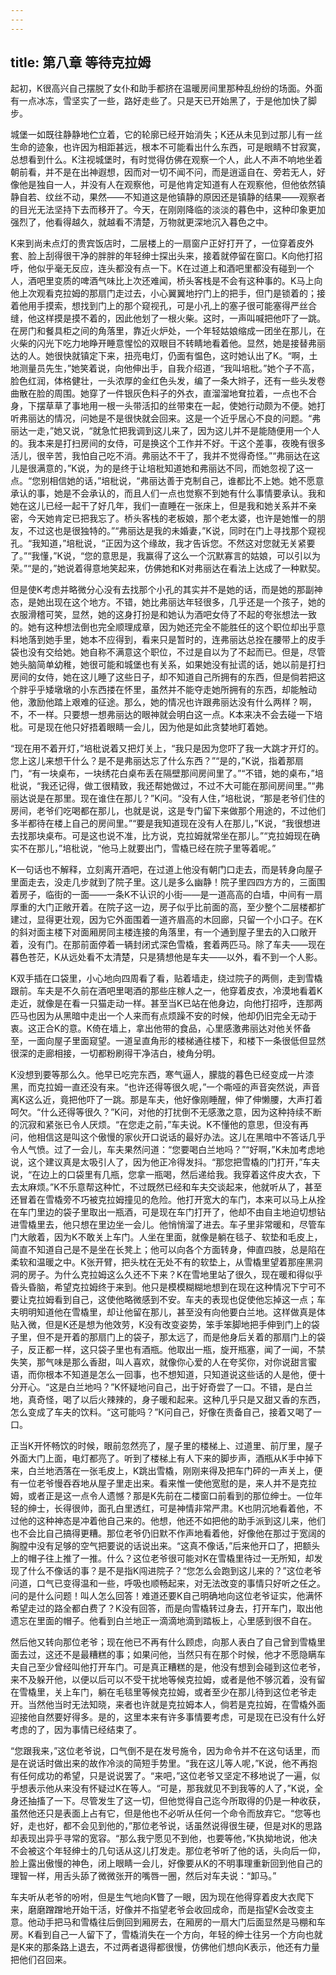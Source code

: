 ```yaml
---
---
---
```

title: 第八章 等待克拉姆
---




起初，K很高兴自己摆脱了女仆和助手都挤在温暖房间里那种乱纷纷的场面。外面有一点冰冻，雪坚实了一些，路好走些了。只是天已开始黑了，于是他加快了脚步。

城堡一如既往静静地伫立着，它的轮廓已经开始消失；K还从未见到过那儿有一丝生命的迹象，也许因为相距甚远，根本不可能看出什么东西，可是眼睛不甘寂寞，总想看到什么。K注视城堡时，有时觉得仿佛在观察一个人，此人不声不响地坐着朝前看，并不是在出神遐想，因而对一切不闻不问，而是逍遥自在、旁若无人，好像他是独自一人，并没有人在观察他，可是他肯定知道有人在观察他，但他依然镇静自若、纹丝不动，果然——不知道这是他镇静的原因还是镇静的结果——观察者的目光无法坚持下去而移开了。今天，在刚刚降临的淡淡的暮色中，这种印象更加强烈了，他看得越久，就越看不清楚，万物就更深地沉入暮色之中。

K来到尚未点灯的贵宾饭店时，二层楼上的一扇窗户正好打开了，一位穿着皮外套、脸上刮得很干净的胖胖的年轻绅士探出头来，接着就停留在窗口。K向他打招呼，他似乎毫无反应，连头都没有点一下。K在过道上和酒吧里都没有碰到一个人，酒吧里变质的啤酒气味比上次还难闻，桥头客栈是不会有这种事的。K马上向他上次观看克拉姆的那扇门走过去，小心翼翼地拧门上的把手，但门是锁着的；接着他用手摸索，想找到门上的那个窥视孔，可是小孔上的塞子很可能塞得严丝合缝，他这样摸是摸不着的，因此他划了一根火柴。这时，一声叫喊把他吓了一跳。在房门和餐具柜之间的角落里，靠近火炉处，一个年轻姑娘缩成一团坐在那儿，在火柴的闪光下吃力地睁开睡意惺忪的双眼目不转睛地看着他。显然，她是接替弗丽达的人。她很快就镇定下来，扭亮电灯，仍面有愠色，这时她认出了K。“啊，土地测量员先生，”她笑着说，向他伸出手，自我介绍道，“我叫培枇。”她个子不高，脸色红润，体格健壮，一头浓厚的金红色头发，编了一条大辫子，还有一些头发卷曲散在脸的周围。她穿了一件银灰色料子的外衣，直溜溜地耷拉着，一点也不合身，下摆草草了事地用一根一头带活扣的丝带束在一起，使她行动颇为不便。她打听弗丽达的情况，问她是不是很快就会回来。这是一个近乎居心不良的问题。“弗丽达一走，”她又说，“就急忙把我调到这儿来了，因为这儿并不是能随便用一个人的。我本来是打扫房间的女侍，可是换这个工作并不好。干这个差事，夜晚有很多活儿，很辛苦，我怕自己吃不消。弗丽达不干了，我并不觉得奇怪。”“弗丽达在这儿是很满意的，”K说，为的是终于让培枇知道她和弗丽达不同，而她忽视了这一点。“您别相信她的话，”培枇说，“弗丽达善于克制自己，谁都比不上她。她不愿意承认的事，她是不会承认的，而且人们一点也觉察不到她有什么事情要承认。我和她在这儿已经一起干了好几年，我们一直睡在一张床上，但是我和她关系并不亲密，今天她肯定已把我忘了。桥头客栈的老板娘，那个老太婆，也许是她惟一的朋友，不过这也是很独特的。”“弗丽达是我的未婚妻，”K说，同时在门上寻找那个窥视孔。“我知道，”培枇说，“正因为这个缘故，我才告诉您。不然这对您就无关紧要了。”“我懂，”K说，“您的意思是，我赢得了这么一个沉默寡言的姑娘，可以引以为荣。”“是的，”她说着得意地笑起来，仿佛她和K对弗丽达在看法上达成了一种默契。

但是使K考虑并略微分心没有去找那个小孔的其实并不是她的话，而是她的那副神态，是她出现在这个地方。不错，她比弗丽达年轻很多，几乎还是一个孩子，她的衣服滑稽可笑，显然，她的这身打扮是和她认为酒吧女侍了不起的夸张想法一致的。她有这种想法倒也完全顺理成章，因为她还完全不能胜任的这个职位却出乎意料地落到她手里，她本不应得到，看来只是暂时的，连弗丽达总拴在腰带上的皮手袋也没有交给她。她自称不满意这个职位，不过是自以为了不起而已。但是，尽管她头脑简单幼稚，她很可能和城堡也有关系，如果她没有扯谎的话，她以前是打扫房间的女侍，她在这儿睡了这些日子，却不知道自己所拥有的东西，但是倘若把这个胖乎乎矮墩墩的小东西搂在怀里，虽然并不能夺走她所拥有的东西，却能触动他，激励他踏上艰难的征途。那么，她的情况也许跟弗丽达没有什么两样？啊，不，不一样。只要想一想弗丽达的眼神就会明白这一点。K本来决不会去碰一下培枇。可是现在他只好捂着眼睛一会儿，因为他是如此贪婪地盯着她。

“现在用不着开灯，”培枇说着又把灯关上，“我只是因为您吓了我一大跳才开灯的。您上这儿来想干什么？是不是弗丽达忘了什么东西？”“是的，”K说，指着那扇门，“有一块桌布，一块绣花白桌布丢在隔壁那间房间里了。”“不错，她的桌布，”培枇说，“我还记得，做工很精致，我还帮她做过，不过不大可能在那间房间里。”“弗丽达说是在那里。现在谁住在那儿？”K问。“没有人住，”培枇说，“那是老爷们住的房间，老爷们吃喝都在那儿，也就是说，这是专门留下来做那个用途的，不过他们多半都待在楼上自己的房间里。”“要是我知道现在没有人在那儿，”K说，“我很想进去找那块桌布。可是这也说不准，比方说，克拉姆就常坐在那儿。”“克拉姆现在确实不在那儿，”培枇说，“他马上就要出门，雪橇已经在院子里等着呢。”

K一句话也不解释，立刻离开酒吧，在过道上他没有朝门口走去，而是转身向屋子里面走去，没走几步就到了院子里。这儿是多么幽静！院子里四四方方的，三面围着房子，临街的一面——一条K不认识的小街——是一道高高的白墙，中间有一扇厚重的大门正敞开着。在院子这一边，房子似乎比前面的高，至少整个二层楼都扩建过，显得更壮观，因为它外面围着一道齐眉高的木回廊，只留一个小口子。在K的斜对面主楼下对面厢房同主楼连接的角落里，有一个通到屋子里去的入口敞开着，没有门。在那前面停着一辆封闭式深色雪橇，套着两匹马。除了车夫——现在暮色苍茫，K从远处看不太清楚，只是猜想他是车夫——以外，看不到一个人影。

K双手插在口袋里，小心地向四周看了看，贴着墙走，绕过院子的两侧，走到雪橇跟前。车夫是不久前在酒吧里喝酒的那些庄稼人之一，他穿着皮衣，冷漠地看着K走近，就像是在看一只猫走动一样。甚至当K已站在他身边，向他打招呼，连那两匹马也因为从黑暗中走出一个人来而有点烦躁不安的时候，他却仍旧完全无动于衷。这正合K的意。K倚在墙上，拿出他带的食品，心里感激弗丽达对他关怀备至，一面向屋子里面窥望。一道呈直角形的楼梯通往楼下，和楼下一条很低但显然很深的走廊相接，一切都粉刷得干净洁白，棱角分明。

K没想到要等那么久。他早已吃完东西，寒气逼人，朦胧的暮色已经变成一片漆黑，而克拉姆一直还没有来。“也许还得等很久呢，”一个嘶哑的声音突然说，声音离K这么近，竟把他吓了一跳。那是车夫，他好像刚睡醒，伸了伸懒腰，大声打着呵欠。“什么还得等很久？”K问，对他的打扰倒不无感激之意，因为这种持续不断的沉寂和紧张已令人厌烦。“在您走之前，”车夫说。K不懂他的意思，但没有再问，他相信这是叫这个傲慢的家伙开口说话的最好办法。这儿在黑暗中不答话几乎令人气愤。过了一会儿，车夫果然问道：“您要喝白兰地吗？”“好啊，”K未加考虑地说，这个建议真是太吸引人了，因为他正冷得发抖。“那您把雪橇的门打开，”车夫说，“在边上的口袋里有几瓶，您拿一瓶喝，然后递给我。我穿着这件皮大衣，下去太麻烦。”K不乐意帮这种忙，不过既然已经和车夫交谈起来，他就听从了，甚至还冒着在雪橇旁不巧被克拉姆撞见的危险。他打开宽大的车门，本来可以马上从拴在车门里边的袋子里取出一瓶酒，可是现在车门打开了，他却不由自主地迫切想钻进雪橇里去，他只想在里边坐一会儿。他悄悄溜了进去。车子里非常暖和，尽管车门大敞着，因为K不敢关上车门。人坐在里面，就像是躺在毯子、软垫和毛皮上，简直不知道自己是不是坐在长凳上；他可以向各个方面转身，伸直四肢，总是陷在柔软和温暖之中。K张开臂，把头枕在无处不有的软垫上，从雪橇里望着那座黑洞洞的房子。为什么克拉姆这么久还不下来？K在雪地里站了很久，现在暖和得似乎昏头昏脑，希望克拉姆终于来到。他只是模模糊糊地想到在现在这种情况下宁可不要让克拉姆看到自己，这使他略微感到不安。车夫的表现也促使他忘掉这一点；车夫明明知道他在雪橇里，却让他留在那儿，甚至没有向他要白兰地。这样做真是体贴入微，但是K还是想为他效劳，K没有改变姿势，笨手笨脚地把手伸到门上的袋子里，但不是开着的那扇门上的袋子，那太远了，而是他身后关着的那扇门上的袋子，反正都一样，这只袋子里也有酒瓶。他取出一瓶，旋开瓶塞，闻了一闻，不禁失笑，那气味是那么香甜，叫人喜欢，就像你心爱的人在夸奖你，对你说甜言蜜语，而你根本不知道是怎么一回事，也不想知道，只知道说这些话的人是他，便十分开心。“这是白兰地吗？”K怀疑地问自己，出于好奇尝了一口。不错，是白兰地，真奇怪，喝了以后火辣辣的，身子暖和起来。这种几乎只是又甜又香的东西，怎么变成了车夫的饮料。“这可能吗？”K问自己，好像在责备自己，接着又喝了一口。

正当K开怀畅饮的时候，眼前忽然亮了，屋子里的楼梯上、过道里、前厅里，屋子外面大门上面，电灯都亮了。听到了楼梯上有人下来的脚步声，酒瓶从K手中掉下来，白兰地洒落在一张毛皮上，K跳出雪橇，刚刚来得及把车门砰的一声关上，便有一位老爷慢吞吞地从屋子里走出来。看来惟一使他宽慰的是，来人并不是克拉姆，或者正是这一点令人遗憾？那是K先前在二楼窗口前看到的那位绅士。一位年轻的绅士，长得很帅，面孔白里透红，可是神情非常严肃。K也阴沉地看着他，不过他的这种神态是冲着他自己来的。他想，他还不如把他的助手派到这儿来，他们也不会比自己搞得更糟。那位老爷仍旧默不作声地看着他，好像他在那过于宽阔的胸膛中没有足够的空气把要说的话说出来。“这真不像话，”后来他开口了，把额头上的帽子往上推了一推。什么？这位老爷很可能对K在雪橇里待过一无所知，却发现了什么不像话的事？是不是指K闯进院子？“您怎么会跑到这儿来的？”这位老爷问道，口气已变得温和一些，呼吸也顺畅起来，对无法改变的事情只好听之任之。问的是什么问题！叫人怎么回答！难道还要K自己明确地向这位老爷证实，他满怀希望走过的路全都白费了？K没有回答，而是向雪橇转过身去，打开车门，取出他遗忘在里面的帽子。他看到白兰地正一滴滴地滴到踏板上，心里感到很不自在。

然后他又转向那位老爷；现在他已不再有什么顾虑，向那人表白了自己曾到雪橇里面去过，这还不是最糟糕的事；如果问他，当然只有在那个时候，他才不愿隐瞒车夫自己至少曾经叫他打开车门。可是真正糟糕的是，他没有想到会碰到这位老爷，来不及躲开他，以便以后可以不受干扰地等候克拉姆，或者是他不够沉着，没有留在雪橇里，关上车门，躺在毛毯里等候克拉姆，或者至少在那儿待到这位老爷走开。当然他当时无法知晓，来者也许就是克拉姆本人，倘若是克拉姆，在雪橇外面迎接他自然要好得多。是的，这里本来有许多事情要考虑，可是现在已没有什么好考虑的了，因为事情已经结束了。

“您跟我来，”这位老爷说，口气倒不是在发号施令，因为命令并不在这句话里，而是在说话时做出来的故作冷淡的简短手势里。“我在这儿等人呢，”K说，他不再抱有任何成功的希望，只是说说罢了。“来吧，”这位老爷又坚定不移地说了一遍，似乎想表示他从来没有怀疑过K在等人。“可是，那我就见不到我等的人了，”K说，全身还抽搐了一下。尽管发生了这一切，但他觉得自己迄今所取得的仍是一种收获，虽然他还只是表面上占有它，但是他也不必听从任何一个命令而放弃它。“您等也好，走也好，都不会见到他的，”那位老爷说，话虽然说得很生硬，但是对K的思路却表现出异乎寻常的宽容。“那么我宁愿见不到他，也要等他，”K执拗地说，他决不会被这个年轻绅士的几句话从这儿打发走。那位老爷听了他的话，头向后一仰，脸上露出傲慢的神色，闭上眼睛一会儿，好像要从K的不明事理重新回到他自己的理智一样，用舌头舔了微微张开的嘴唇一圈，然后对车夫说：“卸马。”

车夫听从老爷的吩咐，但是生气地向K瞥了一眼，因为现在他得穿着皮大衣爬下来，磨磨蹭蹭地开始干活，好像并不指望老爷会收回成命，而是指望K会改变主意。他动手把马和雪橇往后倒回到厢房去，在厢房的一扇大门后面显然是马棚和车房。K看到自己一人留下了，雪橇消失在一个方向，年轻的绅士往另一个方向也就是K来的那条路上退去，不过两者退得都很慢，仿佛他们想向K表示，他还有力量把他们召回来。